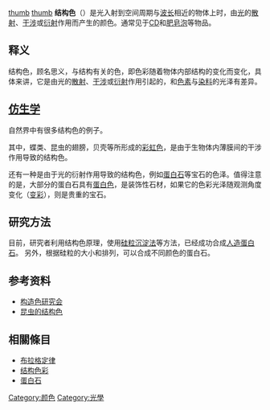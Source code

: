 [[file:Interference-colors.jpg|thumb]]
[[file:Soap_Bubble_-_foliage_background_-_iridescent_colours_-_Traquair_040801.jpg|thumb]]
'''结构色'''（{{lang-en|structural color}}）是光入射到空间周期与[[波长|波长]]相近的物体上时，由[[光|光]]的[[散射|散射]]、[[干涉_(物理学)|干涉]]或[[衍射|衍射]]作用而产生的颜色。通常见于[[CD|CD]]和[[肥皂泡|肥皂泡]]等物品。

==释义==
结构色，顾名思义，与结构有关的色，即色彩随着物体内部结构的变化而变化，具体来讲，它是由光的[[散射|散射]]、[[干涉|干涉]]或[[衍射|衍射]]作用引起的，和[[色素|色素]]与[[染料|染料]]的光泽有差异。

==[[仿生学|仿生学]]==
自然界中有很多结构色的例子。

其中，蝶类、昆虫的翅膀，贝壳等所形成的[[彩虹色|彩虹色]]，是由于生物体内薄膜间的干涉作用导致的结构色。

还有一种是由于光的衍射作用导致的结构色，例如[[蛋白石|蛋白石]]等宝石的色泽。值得注意的是，大部分的蛋白石具有[[蛋白色|蛋白色]]，是装饰性石材，如果它的色彩光泽随观测角度变化（[[变彩|变彩]]），则是贵重的宝石。

==研究方法==
目前，研究者利用结构色原理，使用[[硅粒|硅粒]][[沉淀法|沉淀法]]等方法，已经成功合成[[人造蛋白石|人造蛋白石]]。
另外，根据硅粒的大小和排列，可以合成不同颜色的蛋白石。

== 参考资料 ==
* [https://web.archive.org/web/20130626074251/http://mph.fbs.osaka-u.ac.jp/~ssc/ 构造色研究会]
* [https://web.archive.org/web/20050324221422/http://skino49.web.infoseek.co.jp/morpho1/ 昆虫的结构色]

==相關條目==
* [[布拉格定律|布拉格定律]]
* [[颜色#.E7.BB.93.E6.9E.84.E8.89.B2.E5.BD.A9|结构色彩]]
* [[蛋白石|蛋白石]]

{{顏色主題}}
[[Category:颜色|Category:颜色]]
[[Category:光學|Category:光學]]